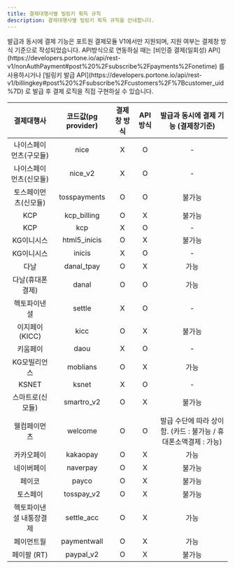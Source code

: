 ```yaml
---
title: 결제대행사별 빌링키 획득 규칙
description: 결제대행사별 빌링키 획득 규칙을 안내합니다.
---
```



<Hint style="info">
  발급과 동시에 결제 기능은 포트원 결제모듈 V1에서만 지원되며, 지원 여부는 결제창 방식 기준으로 작성되었습니다.
  API방식으로 연동하실 때는 [비인증 결제(일회성) API](https://developers.portone.io/api/rest-v1/nonAuthPayment#post%20%2Fsubscribe%2Fpayments%2Fonetime)
  를 사용하시거나 [빌링키 발급 API](https://developers.portone.io/api/rest-v1/billingkey#post%20%2Fsubscribe%2Fcustomers%2F%7Bcustomer_uid%7D)
  로 발급 후 결제 로직을 직접 구현하실 수 있습니다.
</Hint>

|       결제대행사      |코드값(pg provider)|결제창 방식|API 방식|              발급과 동시에 결제 기능 (결제창기준)              |
|:---------------------:|:-----------------:|:---------:|:------:|:--------------------------------------------------------------:|
| 나이스페이먼츠(구모듈)|        nice       |     X     |    O   |                                -                               |
| 나이스페이먼츠(신모듈)|      nice\_v2     |     X     |    O   |                                -                               |
|  토스페이먼츠(신모듈) |    tosspayments   |     O     |    O   |                             불가능                             |
|          KCP          |    kcp\_billing   |     O     |    X   |                             불가능                             |
|          KCP          |        kcp        |     X     |    O   |                                -                               |
|       KG이니시스      |   html5\_inicis   |     O     |    X   |                             불가능                             |
|       KG이니시스      |       inicis      |     X     |    O   |                                -                               |
|          다날         |    danal\_tpay    |     O     |    X   |                              가능                              |
|    다날(휴대폰결제)   |       danal       |     O     |    O   |                              가능                              |
|      헥토파이낸셜     |       settle      |     X     |    O   |                                -                               |
|     이지페이(KICC)    |        kicc       |     O     |    X   |                             불가능                             |
|        키움페이       |        daou       |     X     |    O   |                                -                               |
|      KG모빌리언스     |      moblians     |     O     |    X   |                              가능                              |
|         KSNET         |       ksnet       |     X     |    O   |                                -                               |
|    스마트로(신모듈)   |    smartro\_v2    |     O     |    X   |                             불가능                             |
|      웰컴페이먼츠     |      welcome      |     O     |    O   |발급 수단에 따라 상이함. (카드 : 불가능 / 휴대폰소액결제 : 가능)|
|       카카오페이      |      kakaopay     |     O     |    X   |                              가능                              |
|       네이버페이      |      naverpay     |     O     |    X   |                             불가능                             |
|         페이코        |       payco       |     O     |    X   |                             불가능                             |
|        토스페이       |     tosspay_v2    |     O     |    X   |                             불가능                             |
|헥토파이낸셜 내통장결제|    settle\_acc    |     O     |    X   |                              가능                              |
|       페이먼트월      |    paymentwall    |     O     |    X   |                              가능                              |
|      페이팔 (RT)      |     paypal\_v2    |     O     |    X   |                             불가능                             |
